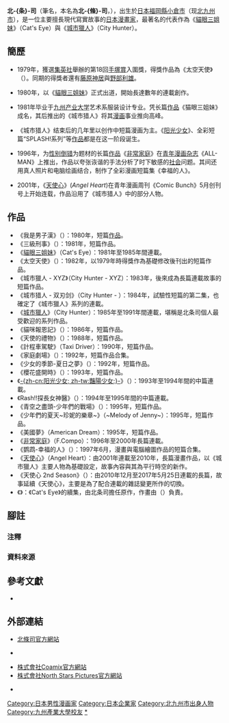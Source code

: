 {{noteTA
|T=zh-cn:北条司; zh-tw:北条司;
|1=zh-cn:北条司; zh-tw:北条司;
|2=zh-cn:猫眼三姐妹; zh-tw:貓眼; zh-hk:貓眼三姐妹;
|3=zh-cn:非常家庭; zh-tw:變奏家族;
}}
{{Infobox 漫画家
| 姓名 = 北-{条}-司
|image= Tsukasa Hojo 20100702 Japan Expo 1.jpg
|imagesize= 
|caption = 北-{条}-司出席2010年[[日本博覽會|日本博覽會]]的簽名會。
| 本名 = 北-{條}-司
| 出生地點 = {{flagicon|Japan}} [[福岡縣|福岡縣]][[小倉市|小倉市]]
| 國籍 = {{JPN}}
| 出生日期 = {{Birth date and age|1959|3|5}}
| 職業 = [[漫画家|漫画家]]
| 活躍時期 = 1979年－
| 類型 = [[少年漫画|少年漫画]]<br />[[青年漫画|青年漫画]]
| 代表作 = 《[[貓眼三姐妹|貓眼三姐妹]]》<br />《[[城市獵人|城市獵人]]》<br />《[[天使心_(北条司)|天使心]]》
| 獎項 = 第18回[[手塚賞|手塚賞]]入圍獎<br />（《[[太空天使|太空天使]]》）
}}
{{japanese|japanese=北条 司|kana=ほうじょう つかさ|romaji=Hōjō Tsukasa}}

'''北-{条}-司'''（筆名，本名為'''北-{條}-司'''，{{bd|1959年|3月5日|catIdx=Houjou, Tsukasa}}），出生於[[日本|日本]][[福岡縣|福岡縣]][[小倉市|小倉市]]（现[[北九州市|北九州市]]），是一位主要擅長現代寫實故事的[[日本漫画家列表|日本漫畫家]]，最著名的代表作為《[[貓眼三姐妹|貓眼三姐妹]]》（Cat's Eye）與《[[城市獵人|城市獵人]]》（City Hunter）。

== 簡歷 ==
* 1979年，獲選[[集英社|集英社]]舉辦的第18回[[手塚賞|手塚賞]]入圍獎，得獎作品為《太空天使》（{{lang|ja|スペース・エンジェル}}）。同期的得獎者還有[[藤原神居|藤原神居]]與[[野部利雄|野部利雄]]。

* 1980年，以《[[貓眼三姐妹|貓眼三姐妹]]》正式出道，開始長達數年的連載創作。

* 1981年毕业于[[九州产业大学|九州产业大学]]艺术系服装设计专业。凭长篇[[作品|作品]]《猫眼三姐妹》成名，其后推出的《城市猎人》将其[[漫画|漫画]]事业推向高峰。

* 《城市猎人》结束后的几年里以创作中短篇漫画为主。《[[艷陽少女|阳光少女]]》、全彩短篇“SPLASH!系列”等[[作品|作品]]都是在这一阶段诞生。

* 1996年，为[[性别倒错|性别倒错]]为题材的长篇[[作品|作品]]《[[非常家庭|非常家庭]]》在[[青年漫画杂志|青年漫画杂志]]《ALL-MAN》上推出，作品以夸张诙谐的手法分析了时下敏感的[[社会|社会]]问题。其间还用真人照片和电脑绘画结合，制作了全彩漫画短篇集《幸福的人》。

* 2001年，《[[天使心_(北条司)|天使心]]》(''Angel Heart'')在青年漫画周刊《Comic Bunch》5月创刊号上开始连载，作品沿用了《城市猎人》中的部分人物。

== 作品 ==
* 《我是男子漢》（{{lang|ja|おれは男だ！}}）：1980年，短篇[[作品|作品]]。
* 《三級刑事》（{{lang|ja|サード‧デカ}}）：1981年，短篇作品。
* 《[[貓眼三姐妹|貓眼三姐妹]]》（Cat's Eye）：1981年至1985年間連載。
* 《太空天使》（{{lang|ja|スペース　エンジェル}}）：1982年，以1979年時得獎作為基礎修改後刊出的短篇作品。
* 《城市獵人 - XYZ》（City Hunter - XYZ）：1983年，後來成為長篇連載故事的短篇作品。
* 《城市猎人 - 双刃剑》（City Hunter - {{lang|ja|ダブルエッジ}}）：1984年，試驗性短篇的第二集，也確定了《城市獵人》系列的連載。
* 《[[城市獵人|城市獵人]]》（City Hunter）：1985年至1991年間連載，堪稱是北条司個人最受歡迎的系列作品。
* 《貓咪報恩記》（{{lang|ja|ネコまんま　おかわり}}）：1986年，短篇作品。
* 《天使的禮物》（{{lang|ja|天使の贈りもの}}）：1988年，短篇作品。
* 《計程車駕駛》（Taxi Driver）：1990年，短篇作品。
* 《家庭劇場》（{{lang|ja|ファミリー‧プロット}}）：1992年，短篇作品合集。
* 《少女的季節-夏日之夢》（{{lang|ja|少女の季節-サマードリーム}}）：1992年，短篇作品。
* 《櫻花盛開時》（{{lang|ja|桜の花咲くころ}}）：1993年，短篇作品。
* 《[[豔陽少女|-{zh-cn:阳光少女; zh-tw:豔陽少女;}-]]》（{{lang|ja|こもれ陽の下で}}）：1993年至1994年間的中篇連載。
* 《Rash!!探長女神醫》（{{lang|ja|RASH!!}}）：1994年至1995年間的中篇連載。
* 《青空之盡頭-少年們的戰場》（{{lang|ja|蒼空の果て —少年たちの戦場—}}）：1995年，短篇作品。
* 《少年們的夏天~珍妮的樂章~》（{{lang|ja|少年たちのいた夏}}~Melody of Jenny~）：1995年，短篇作品。
* 《美國夢》（American Dream）：1995年，短篇作品。
* 《[[非常家庭|非常家庭]]》（F.Compo）：1996年至2000年長篇連載。
* 《鹦鹉-幸福的人》（{{lang|ja|Parrot~幸福の人~}}）：1997年6月，漫畫與電腦繪圖作品的短篇合集。
* 《[[天使心_(漫畫)|天使心]]》（Angel Heart）：由2001年連載至2010年，長篇漫畫作品，以《城市獵人》主要人物為基礎設定，故事內容與其為平行時空的新作。
* 《天使心 2nd Season》（{{lang|ja|エンジェル・ハート 2ndシーズン}}）：由2010年12月至2017年5月25日連載的長篇，故事延續《天使心》，主要是為了配合連載的雜誌變更所作的切換。
* 《{{link-ja|CAT's 愛|キャッツ・愛}}》：《Cat's Eye》的續集，由北条司擔任原作，作畫由{{link-ja|阿佐維信|阿佐維シン}}（{{lang|ja|阿佐維シン}}）負責。

== 腳註 ==
=== 注釋 ===
{{reflist|group="注"}}

=== 資料來源 ===
{{reflist}}

== 參考文獻 ==
* {{citation|last=北-{条}-|first=司|script-title=ja:愛蔵版コミックス シティーハンターパーフェクトガイドブック|year=2000|publisher=[[集英社|集英社]]}}

== 外部連結 ==
{{Commonscat|Tsukasa Hojo|北條司}}
* [http://www.hojo-tsukasa.com/ 北條司官方網站]{{ja icon}}
* {{Wayback|url=http://www.hojo-tsukasa.com/ |date=20100913233144 }} {{ja icon}}
* [http://www.coamix.co.jp/ 株式會社Coamix官方網站]{{Wayback|url=http://www.coamix.co.jp/ |date=20200216004901 }} {{ja icon}}
* [http://www.nsp.tv/top.htm 株式會社North Stars Pictures官方網站]{{Wayback|url=http://www.nsp.tv/top.htm |date=20200217172002 }} {{ja icon}}
* {{Twitter|hojo_official|北條司官方}} {{ja icon}}

{{城市猎人}}
{{Normdaten}}
{{DEFAULTSORT:Houjou, Tsukasa}}
[[Category:日本男性漫画家|Category:日本男性漫画家]]
[[Category:日本企業家|Category:日本企業家]]
[[Category:北九州市出身人物|Category:北九州市出身人物]]
[[Category:九州產業大學校友|Category:九州產業大學校友]]
[[Category:北条司|*]]